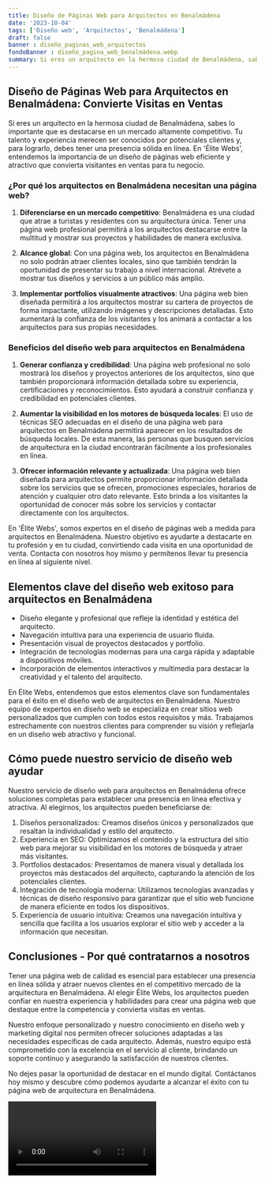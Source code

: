 ```yaml
---
title: Diseño de Páginas Web para Arquitectos en Benalmádena
date: '2023-10-04'
tags: ['Diseño web', 'Arquitectos', 'Benalmádena']
draft: false
banner : diseño_paginas_web_arquitectos
fondoBanner : diseño_pagina_web_benalmádena.webp
summary: Si eres un arquitecto en la hermosa ciudad de Benalmádena, sabes lo importante que es destacarse en un mercado altamente competitivo. Tu talento y experiencia merecen ser conocidos por potenciales clientes y, para lograrlo, debes tener una presencia sólida en línea. En 'Élite Webs', entendemos la importancia de un diseño de páginas web eficiente y atractivo que convierta visitantes en ventas para tu negocio.
---
```


## Diseño de Páginas Web para Arquitectos en Benalmádena: Convierte Visitas en Ventas

Si eres un arquitecto en la hermosa ciudad de Benalmádena, sabes lo importante que es destacarse en un mercado altamente competitivo. Tu talento y experiencia merecen ser conocidos por potenciales clientes y, para lograrlo, debes tener una presencia sólida en línea. En 'Élite Webs', entendemos la importancia de un diseño de páginas web eficiente y atractivo que convierta visitantes en ventas para tu negocio.

### ¿Por qué los arquitectos en Benalmádena necesitan una página web?

1. **Diferenciarse en un mercado competitivo**: Benalmádena es una ciudad que atrae a turistas y residentes con su arquitectura única. Tener una página web profesional permitirá a los arquitectos destacarse entre la multitud y mostrar sus proyectos y habilidades de manera exclusiva.

2. **Alcance global**: Con una página web, los arquitectos en Benalmádena no solo podrán atraer clientes locales, sino que también tendrán la oportunidad de presentar su trabajo a nivel internacional. Atrévete a mostrar tus diseños y servicios a un público más amplio.

3. **Implementar portfolios visualmente atractivos**: Una página web bien diseñada permitirá a los arquitectos mostrar su cartera de proyectos de forma impactante, utilizando imágenes y descripciones detalladas. Esto aumentará la confianza de los visitantes y los animará a contactar a los arquitectos para sus propias necesidades.

### Beneficios del diseño web para arquitectos en Benalmádena

1. **Generar confianza y credibilidad**: Una página web profesional no solo mostrará los diseños y proyectos anteriores de los arquitectos, sino que también proporcionará información detallada sobre su experiencia, certificaciones y reconocimientos. Esto ayudará a construir confianza y credibilidad en potenciales clientes.

2. **Aumentar la visibilidad en los motores de búsqueda locales**: El uso de técnicas SEO adecuadas en el diseño de una página web para arquitectos en Benalmádena permitirá aparecer en los resultados de búsqueda locales. De esta manera, las personas que busquen servicios de arquitectura en la ciudad encontrarán fácilmente a los profesionales en línea.

3. **Ofrecer información relevante y actualizada**: Una página web bien diseñada para arquitectos permite proporcionar información detallada sobre los servicios que se ofrecen, promociones especiales, horarios de atención y cualquier otro dato relevante. Esto brinda a los visitantes la oportunidad de conocer más sobre los servicios y contactar directamente con los arquitectos.

En 'Élite Webs', somos expertos en el diseño de páginas web a medida para arquitectos en Benalmádena. Nuestro objetivo es ayudarte a destacarte en tu profesión y en tu ciudad, convirtiendo cada visita en una oportunidad de venta. Contacta con nosotros hoy mismo y permítenos llevar tu presencia en línea al siguiente nivel.

<GifSeo />

<Cta />

## Elementos clave del diseño web exitoso para arquitectos en Benalmádena

- Diseño elegante y profesional que refleje la identidad y estética del arquitecto.
- Navegación intuitiva para una experiencia de usuario fluida.
- Presentación visual de proyectos destacados y portfolio.
- Integración de tecnologías modernas para una carga rápida y adaptable a dispositivos móviles.
- Incorporación de elementos interactivos y multimedia para destacar la creatividad y el talento del arquitecto.

En Élite Webs, entendemos que estos elementos clave son fundamentales para el éxito en el diseño web de arquitectos en Benalmádena. Nuestro equipo de expertos en diseño web se especializa en crear sitios web personalizados que cumplen con todos estos requisitos y más. Trabajamos estrechamente con nuestros clientes para comprender su visión y reflejarla en un diseño web atractivo y funcional.

## Cómo puede nuestro servicio de diseño web ayudar

Nuestro servicio de diseño web para arquitectos en Benalmádena ofrece soluciones completas para establecer una presencia en línea efectiva y atractiva. Al elegirnos, los arquitectos pueden beneficiarse de:

1. Diseños personalizados: Creamos diseños únicos y personalizados que resaltan la individualidad y estilo del arquitecto.
2. Experiencia en SEO: Optimizamos el contenido y la estructura del sitio web para mejorar su visibilidad en los motores de búsqueda y atraer más visitantes.
3. Portfolios destacados: Presentamos de manera visual y detallada los proyectos más destacados del arquitecto, capturando la atención de los potenciales clientes.
4. Integración de tecnología moderna: Utilizamos tecnologías avanzadas y técnicas de diseño responsivo para garantizar que el sitio web funcione de manera eficiente en todos los dispositivos.
5. Experiencia de usuario intuitiva: Creamos una navegación intuitiva y sencilla que facilita a los usuarios explorar el sitio web y acceder a la información que necesitan.

## Conclusiones - Por qué contratarnos a nosotros

Tener una página web de calidad es esencial para establecer una presencia en línea sólida y atraer nuevos clientes en el competitivo mercado de la arquitectura en Benalmádena. Al elegir Élite Webs, los arquitectos pueden confiar en nuestra experiencia y habilidades para crear una página web que destaque entre la competencia y convierta visitas en ventas.

Nuestro enfoque personalizado y nuestro conocimiento en diseño web y marketing digital nos permiten ofrecer soluciones adaptadas a las necesidades específicas de cada arquitecto. Además, nuestro equipo está comprometido con la excelencia en el servicio al cliente, brindando un soporte continuo y asegurando la satisfacción de nuestros clientes.

No dejes pasar la oportunidad de destacar en el mundo digital. Contáctanos hoy mismo y descubre cómo podemos ayudarte a alcanzar el éxito con tu página web de arquitectura en Benalmádena.

<Video />

<CtaBot job='Arquitectos' city='Benalmádena'/>

<Gmaps query='Benalmádena+españa+maps' />